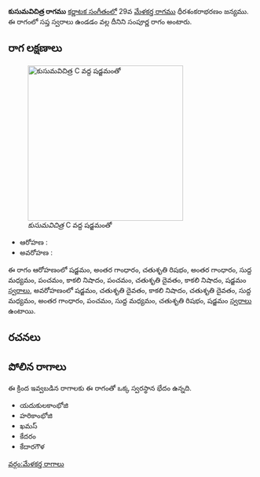 {{Infobox ragam
	| name          	= కుసుమవిచిత్ర
	| synonym	    	= 
	| mela          	= 
	| chakra        	= 
	| janaka        	= 
	| type          	= సంపూర్ణ
	| arohanam      	= {{svaraC|S|G3|R2|G3|M1|P|N3|P|D2|N3|S'}} 
	| avarohanam    	= {{svaraC|S'|D2|N3|D2|M1|G3|P|M1|R2|S}}
	| jeeva         	=
	| chhaya        	=
	| nyasa         	=
	| vishesha      	= 
	| equivalent  		= 
}}
{{కర్ణాటక సంగీత రాగాలు}}
'''కుసుమవిచిత్ర రాగము''' [[కర్ణాటక సంగీతం]]లో 29వ [[మేళకర్త రాగము]] ధీరశంకరాభరణం జన్యము.  ఈ రాగంలో సప్త స్వరాలు ఉండడం వల్ల దీనిని సంపూర్ణ రాగం అంటారు.


==రాగ లక్షణాలు==
[[Image:kusumavicitra_kb2wiki.png|thumb|right|316px|''కుసుమవిచిత్ర'' C వద్ద షడ్జమంతో]]

* ఆరోహణ : {{svaraC|S|G3|R2|G3|M1|P|N3|P|D2|N3|S'}} 
* అవరోహణ : {{svaraC|S'|D2|N3|D2|M1|G3|P|M1|R2|S}}

ఈ రాగం ఆరోహణంలో షడ్జమం, అంతర గాంధారం, చతుశృతి రిషభం, అంతర గాంధారం, సుద్ద మధ్యమం, పంచమం, కాకలి  నిషాదం, పంచమం, చతుశృతి దైవతం, కాకలి  నిషాదం, షడ్జమం [[స్వరాలు]], అవరోహణంలో షడ్జమం, చతుశృతి దైవతం, కాకలి  నిషాదం, చతుశృతి దైవతం, సుద్ద మధ్యమం, అంతర గాంధారం, పంచమం, సుద్ద మధ్యమం, చతుశృతి రిషభం, షడ్జమం [[స్వరాలు]] ఉంటాయి.

==రచనలు==



==పోలిన రాగాలు==
ఈ క్రింద ఇవ్వబడిన రాగాలకు ఈ రాగంతో ఒక్క స్వరస్థాన భేదం ఉన్నది.
* యదుకులకాంభోజి
* హరికాంభోజి
* ఖమస్
* కేదరం
* కేదారగౌళ



[[వర్గం:మేళకర్త రాగాలు]]